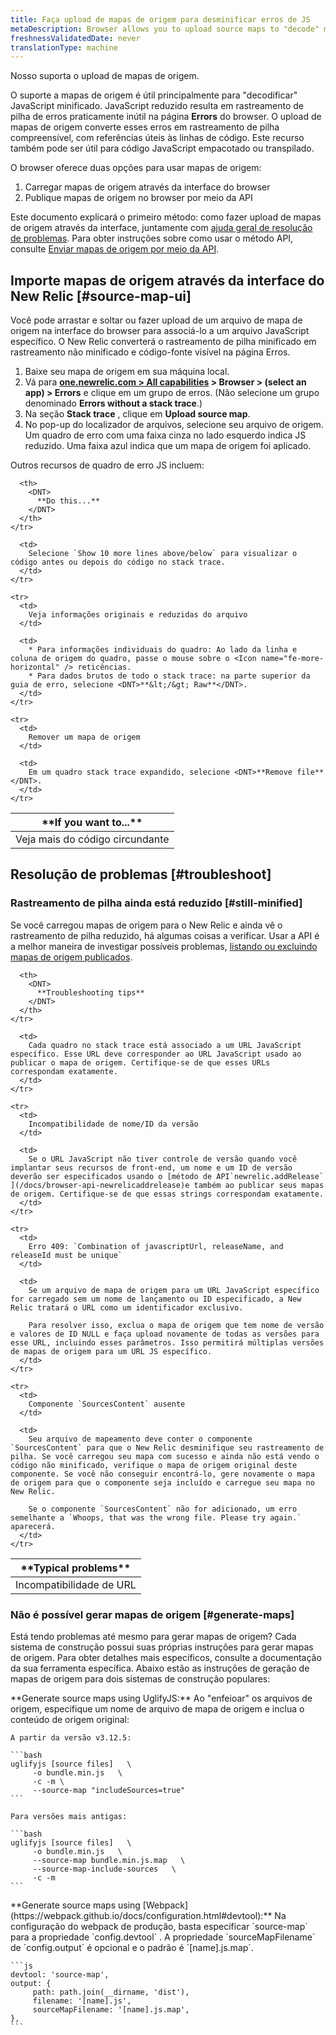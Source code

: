 ```yaml
---
title: Faça upload de mapas de origem para desminificar erros de JS
metaDescription: Browser allows you to upload source maps to "decode" minified JavaScript; this allows you to understand your error stack traces in the browser UI.
freshnessValidatedDate: never
translationType: machine
---
```


Nosso [<InlinePopover type="browser" />](/docs/browser/new-relic-browser/getting-started/introduction-new-relic-browser)suporta o upload de mapas de origem.

O suporte a mapas de origem é útil principalmente para &quot;decodificar&quot; JavaScript minificado. JavaScript reduzido resulta em rastreamento de pilha de erros praticamente inútil na página <DNT>**Errors**</DNT> do browser. O upload de mapas de origem converte esses erros em rastreamento de pilha compreensível, com referências úteis às linhas de código. Este recurso também pode ser útil para código JavaScript empacotado ou transpilado.

O browser oferece duas opções para usar mapas de origem:

1. Carregar mapas de origem através da interface do browser
2. Publique mapas de origem no browser por meio da API

Este documento explicará o primeiro método: como fazer upload de mapas de origem através da interface, juntamente com [ajuda geral de resolução de problemas](#troubleshoot). Para obter instruções sobre como usar o método API, consulte [Enviar mapas de origem por meio da API](/docs/browser/new-relic-browser/browser-pro-features/upload-source-maps-api/).

## Importe mapas de origem através da interface do New Relic [#source-map-ui]

Você pode arrastar e soltar ou fazer upload de um arquivo de mapa de origem na interface do browser para associá-lo a um arquivo JavaScript específico. O New Relic converterá o rastreamento de pilha minificado em rastreamento não minificado e código-fonte visível na página Erros.

1. Baixe seu mapa de origem em sua máquina local.
2. Vá para <DNT>**[one.newrelic.com &gt; All capabilities](https://one.newrelic.com/all-capabilities) &gt; Browser &gt; (select an app) &gt; Errors**</DNT> e clique em um grupo de erros. (Não selecione um grupo denominado <DNT>**Errors without a stack trace**</DNT>.)
3. Na seção <DNT>**Stack trace**</DNT> , clique em <DNT>**Upload source map**</DNT>.
4. No pop-up do localizador de arquivos, selecione seu arquivo de origem. Um quadro de erro com uma faixa cinza no lado esquerdo indica JS reduzido. Uma faixa azul indica que um mapa de origem foi aplicado.

Outros recursos de quadro de erro JS incluem:

<table>
  <thead>
    <tr>
      <th style={{ width: "200px" }}>
        <DNT>
          **If you want to...**
        </DNT>
      </th>

      <th>
        <DNT>
          **Do this...**
        </DNT>
      </th>
    </tr>
  </thead>

  <tbody>
    <tr>
      <td>
        Veja mais do código circundante
      </td>

      <td>
        Selecione `Show 10 more lines above/below` para visualizar o código antes ou depois do código no stack trace.
      </td>
    </tr>

    <tr>
      <td>
        Veja informações originais e reduzidas do arquivo
      </td>

      <td>
        * Para informações individuais do quadro: Ao lado da linha e coluna de origem do quadro, passe o mouse sobre o <Icon name="fe-more-horizontal" /> reticências.
        * Para dados brutos de todo o stack trace: na parte superior da guia de erro, selecione <DNT>**&lt;/&gt; Raw**</DNT>.
      </td>
    </tr>

    <tr>
      <td>
        Remover um mapa de origem
      </td>

      <td>
        Em um quadro stack trace expandido, selecione <DNT>**Remove file**</DNT>.
      </td>
    </tr>
  </tbody>
</table>

## Resolução de problemas [#troubleshoot]

### Rastreamento de pilha ainda está reduzido [#still-minified]

Se você carregou mapas de origem para o New Relic e ainda vê o rastreamento de pilha reduzido, há algumas coisas a verificar. Usar a API é a melhor maneira de investigar possíveis problemas, [listando ou excluindo mapas de origem publicados](/docs/push-source-maps-api#publish).

<table>
  <thead>
    <tr>
      <th style={{ width: "200px" }}>
        <DNT>
          **Typical problems**
        </DNT>
      </th>

      <th>
        <DNT>
          **Troubleshooting tips**
        </DNT>
      </th>
    </tr>
  </thead>

  <tbody>
    <tr>
      <td>
        Incompatibilidade de URL
      </td>

      <td>
        Cada quadro no stack trace está associado a um URL JavaScript específico. Esse URL deve corresponder ao URL JavaScript usado ao publicar o mapa de origem. Certifique-se de que esses URLs correspondam exatamente.
      </td>
    </tr>

    <tr>
      <td>
        Incompatibilidade de nome/ID da versão
      </td>

      <td>
        Se o URL JavaScript não tiver controle de versão quando você implantar seus recursos de front-end, um nome e um ID de versão deverão ser especificados usando o [método de API`newrelic.addRelease` ](/docs/browser-api-newrelicaddrelease)e também ao publicar seus mapas de origem. Certifique-se de que essas strings correspondam exatamente.
      </td>
    </tr>

    <tr>
      <td>
        Erro 409: `Combination of javascriptUrl, releaseName, and releaseId must be unique`
      </td>

      <td>
        Se um arquivo de mapa de origem para um URL JavaScript específico for carregado sem um nome de lançamento ou ID especificado, a New Relic tratará o URL como um identificador exclusivo.

        Para resolver isso, exclua o mapa de origem que tem nome de versão e valores de ID NULL e faça upload novamente de todas as versões para esse URL, incluindo esses parâmetros. Isso permitirá múltiplas versões de mapas de origem para um URL JS específico.
      </td>
    </tr>

    <tr>
      <td>
        Componente `SourcesContent` ausente
      </td>

      <td>
        Seu arquivo de mapeamento deve conter o componente `SourcesContent` para que o New Relic desminifique seu rastreamento de pilha. Se você carregou seu mapa com sucesso e ainda não está vendo o código não minificado, verifique o mapa de origem original deste componente. Se você não conseguir encontrá-lo, gere novamente o mapa de origem para que o componente seja incluído e carregue seu mapa no New Relic.

        Se o componente `SourcesContent` não for adicionado, um erro semelhante a `Whoops, that was the wrong file. Please try again.` aparecerá.
      </td>
    </tr>
  </tbody>
</table>

### Não é possível gerar mapas de origem [#generate-maps]

Está tendo problemas até mesmo para gerar mapas de origem? Cada sistema de construção possui suas próprias instruções para gerar mapas de origem. Para obter detalhes mais específicos, consulte a documentação da sua ferramenta específica. Abaixo estão as instruções de geração de mapas de origem para dois sistemas de construção populares:

<CollapserGroup>
  <Collapser id="generate-example" title="Gere mapas de origem com UglifyJS">
    <DNT>**Generate source maps using UglifyJS:**</DNT> Ao &quot;enfeioar&quot; os arquivos de origem, especifique um nome de arquivo de mapa de origem e inclua o conteúdo de origem original:

    A partir da versão v3.12.5:

    ```bash
    uglifyjs [source files]   \ 
         -o bundle.min.js   \ 
         -c -m \
         --source-map "includeSources=true"
    ```

    Para versões mais antigas:

    ```bash
    uglifyjs [source files]   \ 
         -o bundle.min.js   \ 
         --source-map bundle.min.js.map   \ 
         --source-map-include-sources   \ 
         -c -m
    ```
  </Collapser>

  <Collapser id="generate-example" title="Gere mapas de origem com webpack">
    <DNT>**Generate source maps using [Webpack](https://webpack.github.io/docs/configuration.html#devtool):**</DNT> Na configuração do webpack de produção, basta especificar `source-map` para a propriedade `config.devtool` . A propriedade `sourceMapFilename` de `config.output` é opcional e o padrão é `[name].js.map`.

    ```js
    devtool: 'source-map', 
    output: { 
         path: path.join(__dirname, 'dist'), 
         filename: '[name].js', 
         sourceMapFilename: '[name].js.map', 
    },
    ```
  </Collapser>
</CollapserGroup>